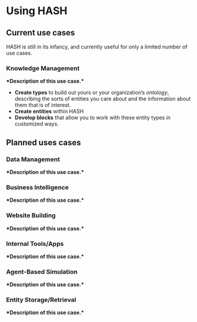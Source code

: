 # Using HASH

## Current use cases

HASH is still in its infancy, and currently useful for only a limited number of use cases.

### Knowledge Management

**************\***************Description of this use case.**************\***************

- **Create types** to build out yours or your organization’s _ontology_, describing the sorts of entities you care about and the information about them that is of interest.
- **Create entities** within HASH
- **Develop blocks** that allow you to work with these entity types in customized ways.

## Planned uses cases

### Data Management

**************\***************Description of this use case.**************\***************

### Business Intelligence

**************\***************Description of this use case.**************\***************

### Website Building

**************\***************Description of this use case.**************\***************

### Internal Tools/Apps

**************\***************Description of this use case.**************\***************

### Agent-Based Simulation

**************\***************Description of this use case.**************\***************

### Entity Storage/Retrieval

**************\***************Description of this use case.**************\***************
